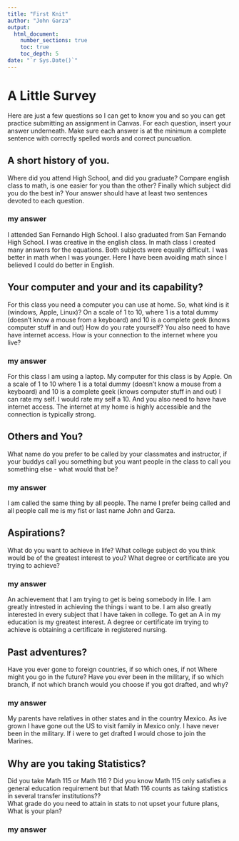 ```yaml
---
title: "First Knit"
author: "John Garza"
output: 
  html_document:
    number_sections: true
    toc: true
    toc_depth: 5
date: "`r Sys.Date()`"   
---
```


# A Little Survey

Here are just a few questions so I can get to know you and so you can get practice submitting an assignment in Canvas.  For each question, insert your answer underneath. Make sure each answer is at the minimum a complete sentence with correctly spelled words and correct puncuation. 

## A short history of you.  
Where did you attend High School, and did you graduate? Compare english class to math, is one easier for you than the other? Finally which subject did you do the best in? Your answer should have at least two sentences devoted to each question.  
  
### my answer     
I attended San Fernando High School. I also graduated from San Fernando High School. I was creative in the english class. In math class I created many answers for the equations. Both subjects were equally difficult. I was better in math when I was younger. Here I have been avoiding math since I believed I could do better in English.             

     


## Your computer and your and its capability?  
 For this class  you need a computer you can use at home.  So, what kind is it (windows, Apple, Linux)?  On a scale of 1 to 10, where 1 is a total dummy (doesn't know a mouse from a keyboard) and 10 is a complete geek (knows computer stuff in and out) How do you rate yourself?  You also need to have have internet access. How is your connection to the internet where you live?

### my answer   
For this class I am using a laptop. My computer for this class is by Apple. On a scale of 1 to 10 where 1 is a total dummy (doesn't know a mouse from a keyboard) and 10 is a complete geek (knows computer stuff in and out) I can rate my self. I would rate my self a 10. And you also need to have have internet access. The internet at my home is highly accessible and the connection is typically strong.      
   

## Others and You?   
What name do you prefer to be called by your classmates and instructor, if your buddys call you something but you want people in the class to call you something else - what would that be? 

### my answer     
I am called the same thing by all people. The name I prefer being called and all people call me is my fist or last name John and Garza.    
   
 




## Aspirations?   
What do you want to achieve in life?  What college subject do you think would be of the greatest interest to you? What degree or certificate are you trying to achieve?

### my answer     
An achievement that I am trying to get is being somebody in life. I am greatly intrested in achieving the things i want to be. I am also greatly interested in every subject that I have taken in college. To get an A in my education is my greatest interest. A degree or certificate im trying to achieve is obtaining a certificate in registered nursing.       
   
 




## Past adventures?  
Have you ever gone to foreign countries, if so which ones, if not Where might you go in the future?  Have you ever been in the military, if so which branch, if not which branch would you choose if you got drafted, and why?

### my answer     
My parents have relatives in other states and in the country Mexico. As ive grown I have gone out the US to visit family in Mexico only. I have never been in the military. If i were to get drafted I would chose to join the Marines.   
   
  




## Why are you taking Statistics?  
Did you take Math 115 or Math 116 ?  Did you know Math 115 only satisfies a general education requirement but that Math 116 counts as taking statistics in several transfer institutions??  
What grade do you need to attain in stats to not upset your future plans, What is your plan?  
 

### my answer     
  
   
 






  




